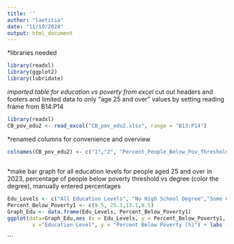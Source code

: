 ```yaml
---
title: ''
author: "laetitia"
date: "11/19/2024"
output: html_document
---
```


*libraries needed
```r
library(readxl)
library(ggplot2)
library(lubridate)

```

*imported table for education vs poverty from excel
*cut out headers and footers and limited data to only "age 25 and over" values by setting reading frame from B14:P14
```r
library(readxl)
CB_pov_edu2 <- read_excel("CB_pov_edu2.xlsx", range = "B13:P14")

```

*renamed columns for convenience and overview
```r
colnames(CB_pov_edu2) <- c("1","2", "Percent_People_Below_Pov_Threshold_All_Edu_Levels", "4", "5", "Percent_People_Below_Pov_Threshold_No_HS", "7","8","Percent_People_Below_Pov_Threshold_Some_College_No_4Y", "10","11","Percent_People_Below_Pov_Threshold_4Y_Or_Higher")
                                   
```

*make bar graph for all education levels for people aged 25 and over in 2023, percentage of people below poverty threshold vs degree (color the degree), manually entered percentages
```r
Edu_Levels <- c("All Education Levels", "No High School Degree","Some College","University (4 Years) Or Higher")
Percent_Below_Poverty1 <- c(9.5, 25.1,13.1,8.5)
Graph_Edu <- data.frame(Edu_Levels, Percent_Below_Poverty1)
ggplot(data=Graph_Edu,aes (x = Edu_Levels, y = Percent_Below_Poverty1, fill=Edu_Levels)) + geom_bar(stat="identity") + theme_classic() + theme(axis.text.x = element_text(angle=50, hjust =1)) + labs(title="Percentage of Population (25+) Below Poverty Threshold by Education Level",
        x ="Education Level", y = "Percent Below Poverty (%)") + labs (fill= "Education Levels")
```
```